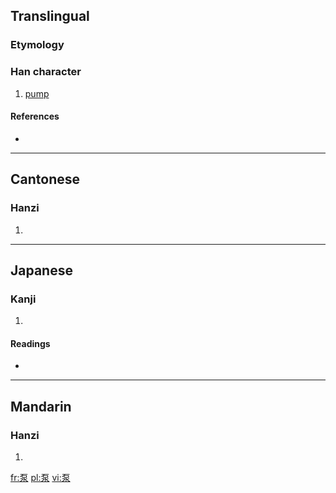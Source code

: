 ==Translingual==

===Etymology===
{{Han compound|石|水|t1=stone|t2=water|ls=ic}}

===Han character===
{{Han char|rn=112|rad=石|as=04|sn=9|four=1023<sub>2</sub>|canj=一口水 (MRE), X一口水 (XMRE)}}

# [[pump]]

====References====
* {{Han ref|kx=0619.121|dkj=17343|hdz=31576.080|uh=6CF5|ud=27893|bh=ACA6|bd=44198}}

----

==Cantonese==

===Hanzi===
{{yue-hanzi|jyut=|y=bam1}}

# {{defn|Cantonese|sort=石04}}

----

==Japanese==

===Kanji===
{{ja-kanji|grade=|rs=石04}}

# {{defn|Japanese|sort=石04}}

====Readings====
* {{ja-readings|on=[[りゅう]] (ryū)|kun=}}

----

==Mandarin==

===Hanzi===
{{cmn-hanzi|pin=[[bèng]] ([[beng4]])|wg=peng<sup>4</sup>}}

# {{defn|Mandarin|sort=石04}}

[[fr:泵]]
[[pl:泵]]
[[vi:泵]]